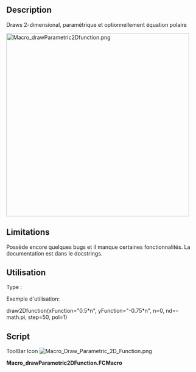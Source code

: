 <languages/>
{{Macro/fr
|Name=Macro Draw Parametric 2D Function
|Icon=Macro_Draw_Parametric_2D_Function.png
|Description=Dessine des équations bidimensionnelles, paramétriques et éventuellement polaires.
|Author=T4b
|Version=2.0
|Date=2012-08-30
|FCVersion=Toutes
|Download=[https://wiki.freecad.org/images/0/03/Macro_Draw_Parametric_2D_Function.png Icône de la barre d'outils]
}}

==Description==
Draws 2-dimensional, paramétrique et optionnellement équation polaire

[[Image:Macro_drawParametric2Dfunction.png|480px]]{{Caption|DrawParametric2DFunction}}

==Limitations==
Possède encore quelques bugs et il manque certaines fonctionnalités. La documentation est dans le docstrings.

==Utilisation==
Type :


Exemple d'utilisation:

draw2Dfunction(xFunction="0.5*n", yFunction="-0.75*n", n=0, nd=-math.pi, step=50, pol=1)

==Script==

ToolBar Icon [[Image:Macro_Draw_Parametric_2D_Function.png]]

'''Macro_drawParametric2DFunction.FCMacro'''

{{MacroCode|code=

import FreeCAD, FreeCADGui, Part
import math

def evalFunction(suppliedFunction, n):
	"""This function uses eval to evaluate suppliedFunction.
	
	It does in no way check whether suppliedFunction is evil, thus it is itself evil!
	"""
	return eval(suppliedFunction)

def draw2Dfunction(xFunction="n", yFunction="n", n=-5, nd=10, step=10, z=0, pol=0):
	"""Draws 2-dimensional mathemathical functions
	
	The function is drawn for n's between n and n+nd, in steps of 1/step, on the z-coordinate z.
	Equations for x and y can be given (xFunction and yFunction arguments), they default to n.
	
	If pol=1 then x is interpreted as r and y is interpreted as t.
	"""
	nStart=n
	while math.fabs(n-nd)-1.0/step>0:
		print( "n: " + str(n))
		x=evalFunction(xFunction, n)
		y=evalFunction(yFunction, n)
		nNext=n+math.copysign(1,nd-n)/step 
		print( "nNext: " + str(nNext))
		xNext=evalFunction(xFunction, nNext)
		yNext=evalFunction(yFunction, nNext)
		if pol==0:
			nextSeg=(x,y,z),(xNext,yNext,z)
		else:
			nextSeg=(x*math.cos(y),x*math.sin(y),z),(xNext*math.cos(yNext),xNext*math.sin(yNext),z)
		print( "nextSeg: " + str(nextSeg))
		nomme=Part.makeLine(*nextSeg)
		if n==nStart:
			WWire=Part.Wire([nomme])
		else:
			WWire=Part.Wire([WWire,nomme])
		n=nNext
	Part.show(WWire)
#Example usage:
draw2Dfunction(xFunction="0.5*n", yFunction="-0.75*n", n=0, nd=-math.pi, step=50, pol=1)

}}